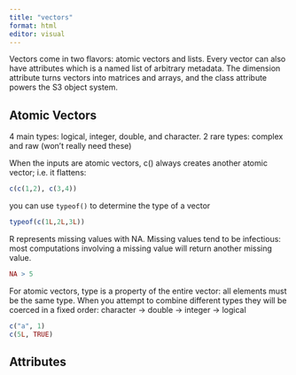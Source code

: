 ```yaml
---
title: "vectors"
format: html
editor: visual
---
```


Vectors come in two flavors: atomic vectors and lists. Every vector can also have attributes which is a named list of arbitrary metadata. The dimension attribute turns vectors into matrices and arrays, and the class attribute powers the S3 object system.

## Atomic Vectors

4 main types: logical, integer, double, and character. 2 rare types: complex and raw (won't really need these)

When the inputs are atomic vectors, c() always creates another atomic vector; i.e. it flattens:

```r
c(c(1,2), c(3,4))
```

you can use `typeof()` to determine the type of a vector

```r
typeof(c(1L,2L,3L))
```

R represents missing values with NA.  Missing values tend to be infectious: most computations involving a missing value will return another missing value.

```r
NA > 5
```

For atomic vectors, type is a property of the entire vector: all elements must be the same type. When you attempt to combine different types they will be coerced in a fixed order: character -> double -> integer ->  logical

```r
c("a", 1)
c(5L, TRUE)
```

## Attributes

